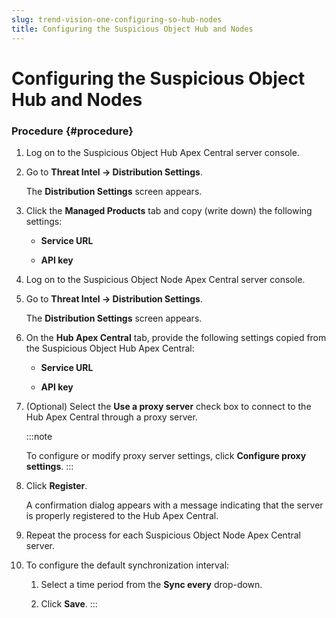 ```yaml
---
slug: trend-vision-one-configuring-so-hub-nodes
title: Configuring the Suspicious Object Hub and Nodes
---
```

# Configuring the Suspicious Object Hub and Nodes

### Procedure {#procedure}

1.  Log on to the Suspicious Object Hub Apex Central server console.

2.  Go to **Threat Intel → Distribution Settings**.

    The **Distribution Settings** screen appears.

3.  Click the **Managed Products** tab and copy (write down) the following settings:

    - **Service URL**

    - **API key**

4.  Log on to the Suspicious Object Node Apex Central server console.

5.  Go to **Threat Intel → Distribution Settings**.

    The **Distribution Settings** screen appears.

6.  On the **Hub Apex Central** tab, provide the following settings copied from the Suspicious Object Hub Apex Central:

    - **Service URL**

    - **API key**

7.  (Optional) Select the **Use a proxy server** check box to connect to the Hub Apex Central through a proxy server.

    :::note

    To configure or modify proxy server settings, click **Configure proxy settings**.
    :::

8.  Click **Register**.

    A confirmation dialog appears with a message indicating that the server is properly registered to the Hub Apex Central.

9.  Repeat the process for each Suspicious Object Node Apex Central server.

10. To configure the default synchronization interval:

    1.  Select a time period from the **Sync every** drop-down.

    2.  Click **Save**.
:::

